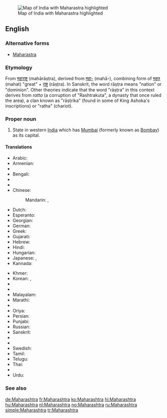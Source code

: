 [[Image:Maharashtra in India (disputed hatched).svg|thumb|Map of India with Maharastra highlighted]]
==English==
{{wikipedia}}

===Alternative forms===
* [[Maharastra]]

===Etymology===

From {{etyl|sa}} [[महाराष्ट्र]] (mahārāṣṭra), derived from [[महा-]] (mahā-), combining form of [[महत्]] (mahat) "great" + [[राष्ट्र]] (rāṣṭra). In Sanskrit, the word rāṣṭra means "nation" or "dominion". Other theories indicate that the word "rāṣṭra" in this context derives from ''ratta'' (a corruption of "Rashtrakuta", a dynasty that once ruled the area), a clan known as "rāṣṭrika" (found in some of King Ashoka's inscriptions) or "ratha" (chariot).

===Proper noun===
{{en-proper noun}}

# State in western [[India]] which has [[Mumbai]] (formerly known as [[Bombay]]) as its capital.

====Translations====
{{trans-top|state in western India}}
* Arabic: {{t-|ar|ماهاراشترا|f|tr=maharaashtra}}
* Armenian: {{t-|hy|Մահարաշտրա|tr=Maharaštra}}
* {{trreq|Assamese}}
* Bengali: {{t-|bn|মহারাষ্ট্র|sc=Beng}}
* {{trreq|Bulgarian}}
* {{trreq|Chhattisgarhi}}
* Chinese:
*: Mandarin: {{t|cmn|馬哈拉施特拉邦|sc=Hani}},  {{t|cmn|马哈拉施特拉邦|tr=Mǎhālāshītèlā-bāng|sc=Hani}}
* Dutch: {{t+|nl|Maharashtra}}
* Esperanto: {{t|eo|Maharaŝtro}}
* Georgian: {{t|ka|მაჰარაშტრა|sc=Geor}}
* German: {{t+|de|Maharashtra}}
* Greek: {{t|el|Μαχαράστρα|sc=Grek}}
* Gujarati: {{t|gu|મહારાષ્ટ્ર|sc=Gujr}}
* Hebrew: {{t-|he|מהרשטרה}}
* Hindi: {{t+|hi|महाराष्ट्र|tr=mahārāṣṭra}}
* Hungarian: {{t+|hu|Mahárástra}}
* Japanese: {{t-|ja|マハラシュトラ州|tr=Maharashutora-shū}},  {{t-|ja|マハラシュトラ|tr=Maharashutora}}
* Kannada: {{t|kn|ಮಹಾರಾಷ್ಟ್ರ|sc=Knda}}
{{trans-mid}}
* Khmer: {{t-|km|មហារាឞ្ត្រ|sc=Khmr}}
* Korean: {{t+|ko|마하라슈트라 주|tr=Maharasyuteura ju|sc=Hang}},  {{t-|ko|마하라슈트라|tr=Maharasyuteura|sc=Hang}}
* {{trreq|Latvian}}
* {{trreq|Lithuanian}}
* Malayalam: {{t|ml|മഹാരാഷ്ട്ര|sc=Mlym}}
* Marathi: {{t-|mr|महाराष्ट्र|tr=Mahārāṣṭra|sc=Deva}}
* {{trreq|Mizo}}
* Oriya: {{t|or|ମହାରାଷ୍ଟ୍ର|sc=Orya}}
* Persian: {{t-|fa|مهاراشترا}}
* Punjabi: {{t|pa|ਮਹਾਰਾਸ਼ਟਰ|sc=Guru}}
* Russian: {{t+|ru|Махараштра|f|tr=Maharáštra}}
* Sanskrit: {{t-|sa|महाराष्ट्र|tr=Mahārāṣṭra}}
* {{trreq|Santali}}
* {{trreq|Sikkimese}}
* Swedish: {{t-|sv|Maharashtra}}
* Tamil: {{t|ta|மகாராட்டிரம்|sc=Taml}}
* Telugu: {{t+|te|మహారాష్ట్ర}}
* Thai: {{t-|th|รัฐมหาราษฏระ|tr=rát má-hăa-râat-sòt-rá}}
* {{trreq|Ukrainian}}
* Urdu: {{t-|ur|مہاراشٹر|tr=mahārāṣṭra}}
{{trans-bottom}}

===See also===
{{list|en|states of India}}


[[de:Maharashtra]]
[[fr:Maharashtra]]
[[ko:Maharashtra]]
[[hi:Maharashtra]]
[[hu:Maharashtra]]
[[nl:Maharashtra]]
[[no:Maharashtra]]
[[ru:Maharashtra]]
[[simple:Maharashtra]]
[[tr:Maharashtra]]